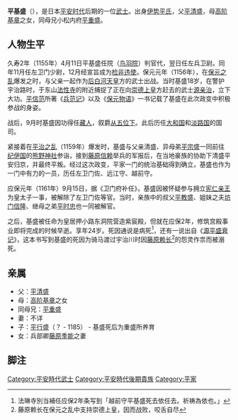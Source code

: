 {{refimprove|time=2014-06-17T13:07:15+00:00}}
{{東亞男性歷史人物
|名稱 ='''平基盛'''
|身份 ='''日本武士'''
|國家 ='''日本'''
|時代 =平安时代后期
|政權 =
|主君 =[[鸟羽天皇|鸟羽天皇]]、[[近卫天皇|近卫天皇]]、[[后白河天皇|后白河天皇]]、[[二条天皇|二条天皇]]
|屆數 =
|最高職務 ='''大夫尉越前守内藏头'''
|前任 = 
|繼任 = 
|圖片名稱 =
|圖片大小 =
|圖片說明 =
|姓名 ='''平基盛'''
|封爵 =
|封號 =
|位階 ='''正四位下'''
|封地 =
|神號 =
|氏族 ='''平氏'''
|出身地 =
|府邸 =
|世系 = '''伊势平氏'''
|初名 =
|幼名 ='''香王'''
|小字 =
|別名 ='''安艺判官'''
|號 =
|法號 =
|院號 =
|戒名 =
|其他名號 =
|出生日期 =保延5年（1139年） 
|出生地點 =
|婚年 =
|逝世日期 =应保2年3月17日（1162年5月2日）
|逝世地點 =
|諡號 =
|墓葬 =
|祠廟 =
|父親 ='''平清盛'''
|嫡母 =
|母親 ='''高阶基章之女'''
|養父 =
|元配 =
|正室 =
|側室 =
|正室之父 =
|正室之嫡母 =
|正室之母 =
|兄弟 =
|姊妹 =
|嫡兄弟 =
|嫡姊妹 =
|庶兄弟 =
|同胞兄弟 =
|同胞姊妹 =
|異母兄弟 =
|異母姊妹 =
|異父兄弟 =
|異父姊妹 =
|繼兄弟 =
|繼姊妹 =
|嫡子 =
|嫡女 =
|庶子 =
|庶女 =
|其他親屬 =
|經歷 = 
|著作 =
|注釋 =
}}
{{japanese|japanese=平 基盛|kana=たいら の もともり|romaji=Taira no motomori}}

'''平基盛'''（{{bd|1139年||1162年|5月2日}}），是日本[[平安时代|平安时代]]后期的一位[[武士|武士]]。出身[[伊势平氏|伊势平氏]]，父[[平清盛|平清盛]]，母[[高阶基章|高阶基章]]之女，同母兄小松内府[[平重盛|平重盛]]。

==人物生平==
久寿2年（1155年）4月11日平基盛任院（[[鸟羽天皇|鸟羽院]]）判官代，翌日任左兵卫尉。同年11月任左卫门少尉，12月经宣旨成为[[检非违使|检非违使]]。保元元年（1156年），在[[保元之乱|保元之乱]]爆发之时，与父亲一起作为[[后白河天皇|后白河天皇]]方的武士出战。当时基盛18岁，在警护宇治路时，于东山[[法性寺|法性寺]]的附近捕捉了正在向[[崇德天皇|崇德上皇]]方赶去的武士[[源亲治|源亲治]]，立下大功。[[平信范|平信范]]所著《[[兵范记|兵范记]]》以及《[[保元物语|保元物语]]》一书记载了基盛在此次政变中积极参战的身姿。

战后，9月时基盛因功得任[[藏人|藏人]]，叙爵[[从五位下|从五位下]]。此后历任[[大和国|大和国]]和[[淡路国|淡路国]]的国司。

紧接着在[[平治之乱|平治之乱]]（1159年）爆发时，基盛与父亲清盛、异母弟[[平宗盛|平宗盛]]一同前往[[纪伊国|纪伊国]]的[[熊野神社|熊野神社]]参诣，接到[[藤原信赖|藤原信赖]]举兵的军报后，在当地豪族的协助下清盛平安归京，并最终平叛。经过这次政变，平家一门的统治基础得到确立，基盛也作为一门中有力的一员，历任左卫门佐、远江守、越前守。

应保元年（1161年）9月15日，据《卫门府补任》，基盛因被怀疑参与拥立[[高仓天皇|宪仁亲王]]为皇太子一事，被解除了左卫门佐等官。当时，亲族中的叔父[[平教盛|平教盛]]、姐妹之夫[[坊门信隆|坊门信隆]]、继母之弟[[平时忠|平时忠]]也一同被解官。

之后，基盛被任命为皇居押小路东洞院营造紫宸殿，但就在应保2年，修筑宫殿事业即将完成的时候早逝。享年24岁。死因通说是病死<ref>法琳寺別当補任应保2年条写到「越前守平基盛死去依任去。祈祷為依也。」</ref>，还有一说出自《[[源平盛衰记|源平盛衰记]]》，这本书写到基盛的死因为骑马渡过宇治川时因[[藤原赖长|藤原赖长]]<ref>藤原赖长在保元之乱中支持崇德上皇，因而战败，咬舌自尽</ref>的怨灵作祟而被溺死。

==亲属==
*父：[[平清盛|平清盛]]
*母：[[高阶基章|高阶基章]]之女
*同母兄：[[平重盛|平重盛]]
*妻：不详
*子：[[平行盛|平行盛]]（？ - 1185） - 基盛死后为重盛所养育
*女：兵部卿[[藤原季能|藤原季能]]之妻
==脚注==
<references />

[[Category:平安時代武士|Category:平安時代武士]]
[[Category:平安時代後期貴族|Category:平安時代後期貴族]]
[[Category:平家|Category:平家]]
